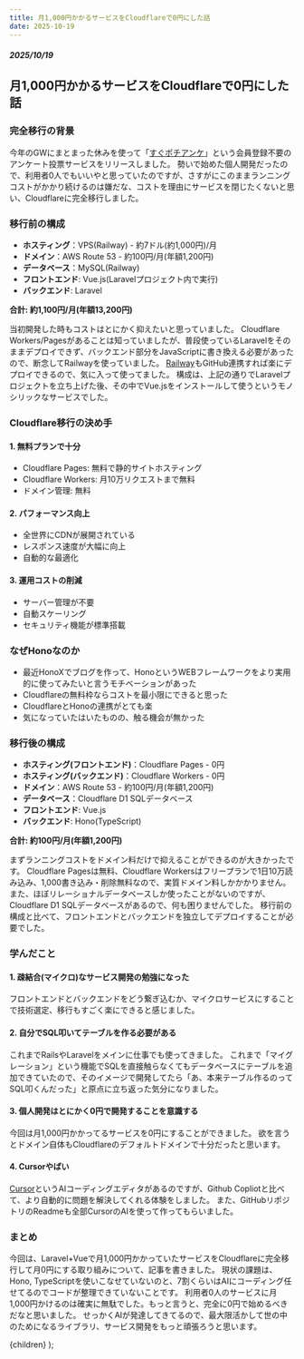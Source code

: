 ```yaml
---
title: 月1,000円かかるサービスをCloudflareで0円にした話
date: 2025-10-19
---
```


##### 2025/10/19
## 月1,000円かかるサービスをCloudflareで0円にした話

### 完全移行の背景

今年のGWにまとまった休みを使って「[すぐポチアンケ](https://sugupochi.com/)」という会員登録不要のアンケート投票サービスをリリースしました。
勢いで始めた個人開発だったので、利用者0人でもいいやと思っていたのですが、さすがにこのままランニングコストがかかり続けるのは嫌だな、コストを理由にサービスを閉じたくないと思い、Cloudflareに完全移行しました。

### 移行前の構成

- **ホスティング**：VPS(Railway) - 約7ドル(約1,000円)/月
- **ドメイン**：AWS Route 53 - 約100円/月(年額1,200円)
- **データベース**：MySQL(Railway)
- **フロントエンド**: Vue.js(Laravelプロジェクト内で実行)
- **バックエンド**: Laravel

**合計: 約1,100円/月(年額13,200円)**

当初開発した時もコストはとにかく抑えたいと思っていました。
Cloudflare Workers/Pagesがあることは知っていましたが、普段使っているLaravelをそのままデプロイできず、バックエンド部分をJavaScriptに書き換える必要があったので、断念してRailwayを使っていました。
[Railway](https://railway.com/)もGitHub連携すれば楽にデプロイできるので、気に入って使ってました。
構成は、上記の通りでLaravelプロジェクトを立ち上げた後、その中でVue.jsをインストールして使うというモノシリックなサービスでした。

### Cloudflare移行の決め手

#### 1. 無料プランで十分
- Cloudflare Pages: 無料で静的サイトホスティング
- Cloudflare Workers: 月10万リクエストまで無料
- ドメイン管理: 無料

#### 2. パフォーマンス向上
- 全世界にCDNが展開されている
- レスポンス速度が大幅に向上
- 自動的な最適化

#### 3. 運用コストの削減
- サーバー管理が不要
- 自動スケーリング
- セキュリティ機能が標準搭載

### なぜHonoなのか
- 最近HonoXでブログを作って、HonoというWEBフレームワークをより実用的に使ってみたいと言うモチベーションがあった
- Cloudflareの無料枠ならコストを最小限にできると思った
- CloudflareとHonoの連携がとても楽
- 気になっていたはいたものの、触る機会が無かった

### 移行後の構成

- **ホスティング(フロントエンド)**：Cloudflare Pages - 0円
- **ホスティング(バックエンド)**：Cloudflare Workers - 0円
- **ドメイン**：AWS Route 53 - 約100円/月(年額1,200円)
- **データベース**：Cloudflare D1 SQLデータベース
- **フロントエンド**: Vue.js
- **バックエンド**: Hono(TypeScript)

**合計: 約100円/月(年額1,200円)**

まずランニングコストをドメイン料だけで抑えることができるのが大きかったです。
Cloudflare Pagesは無料、Cloudflare Workersはフリープランで1日10万読み込み、1,000書き込み・削除無料なので、実質ドメイン料しかかかりません。
また、ほぼリレーショナルデータベースしか使ったことがないのですが、Cloudflare D1 SQLデータベースがあるので、何も困りませんでした。
移行前の構成と比べて、フロントエンドとバックエンドを独立してデプロイすることが必要でした。

### 学んだこと

#### 1. 疎結合(マイクロ)なサービス開発の勉強になった
フロントエンドとバックエンドをどう繋ぎ込むか、マイクロサービスにすることで技術選定、移行もすごく楽にできると感じました。

#### 2. 自分でSQL叩いてテーブルを作る必要がある
これまでRailsやLaravelをメインに仕事でも使ってきました。
これまで「マイグレーション」という機能でSQLを直接触らなくてもデータベースにテーブルを追加できていたので、そのイメージで開発してたら「あ、本来テーブル作るのってSQL叩くんだった」と原点に立ち返った気分になりました。

#### 3. 個人開発はとにかく0円で開発することを意識する
今回は月1,000円かかってるサービスを0円にすることができました。
欲を言うとドメイン自体もCloudflareのデフォルトドメインで十分だったと思います。

#### 4. Cursorやばい
[Cursor](https://cursor.com/ja)というAIコーディングエディタがあるのですが、Github Copliotと比べて、より自動的に問題を解決してくれる体験をしました。
また、GitHubリポジトリのReadmeも全部CursorのAIを使って作ってもらいました。

### まとめ

今回は、Laravel+Vueで月1,000円かかっていたサービスをCloudflareに完全移行して月0円にする取り組みについて、記事を書きました。
現状の課題は、Hono, TypeScriptを使いこなせていないのと、7割くらいはAIにコーディング任せてるのでコードが整理できていないことです。
利用者0人のサービスに月1,000円かけるのは確実に無駄でした。もっと言うと、完全に0円で始めるべきだなと思いました。
せっかくAIが発達してきてるので、最大限活かして世の中のためになるライブラリ、サービス開発をもっと頑張ろうと思います。


  <BaseLayout>{children}</BaseLayout>
);

